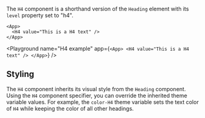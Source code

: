 The `H4` component is a shorthand version of the `Heading` element with its `level` property set to "h4".

```ueml copy
<App>
  <H4 value="This is a H4 text" />
</App>
```

<Playground
  name="H4 example"
  app={`
  <App>
    <H4 value="This is a H4 text" />
  </App>
  `}
/>

## Styling

The `H4` component inherits its visual style from the `Heading` component.
Using the `H4` component specifier, you can override the inherited theme variable values.
For example, the `color-H4` theme variable sets the text color of `H4` while keeping the color of all other headings.
